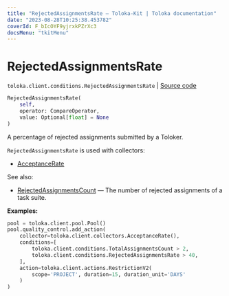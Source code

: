```yaml
---
title: "RejectedAssignmentsRate — Toloka-Kit | Toloka documentation"
date: "2023-08-28T10:25:38.453782"
coverId: F_bIcOYF9yjrxkPZrXc3
docsMenu: "tkitMenu"
---
```


# RejectedAssignmentsRate

`toloka.client.conditions.RejectedAssignmentsRate` | [Source code](https://github.com/Toloka/toloka-kit/blob/v1.2.1/src/client/conditions.py#L440)

```python
RejectedAssignmentsRate(
    self,
    operator: CompareOperator,
    value: Optional[float] = None
)
```

A percentage of rejected assignments submitted by a Toloker.

`RejectedAssignmentsRate` is used with collectors:
- [AcceptanceRate](/docs/toloka-kit/reference/toloka.client.collectors.AcceptanceRate)

See also:
- [RejectedAssignmentsCount](/docs/toloka-kit/reference/toloka.client.conditions.RejectedAssignmentsCount) — The number of rejected assignments of a task suite.

**Examples:**

```python
pool = toloka.client.pool.Pool()
pool.quality_control.add_action(
    collector=toloka.client.collectors.AcceptanceRate(),
    conditions=[
        toloka.client.conditions.TotalAssignmentsCount > 2,
        toloka.client.conditions.RejectedAssignmentsRate > 40,
    ],
    action=toloka.client.actions.RestrictionV2(
        scope='PROJECT', duration=15, duration_unit='DAYS'
    )
)
```